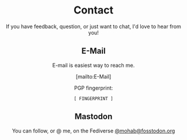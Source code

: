 
<Meta
  title='Hire Me'
  keywords='Hiring, Hire Me, Contact'
  description="Mohab's hiring and contact options."
/>

<Header homeTitle='Home' />

# Contact

If you have feedback, question, or just want to chat, I'd love to hear from you!

## E-Mail

E-mail is easiest way to reach me.

[mailto:E-Mail]

PGP fingerprint:

```
[ FINGERPRINT ]

```

## Mastodon

You can follow, or @ me, on the Fediverse [@mohab@fosstodon.org](https://fosstodon.org/@mohab)

